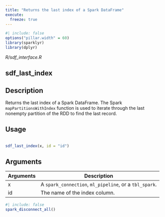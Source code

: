```yaml
---
title: "Returns the last index of a Spark DataFrame"
execute:
  freeze: true
---
```


```r
#| include: false
options("pillar.width" = 60)
library(sparklyr) 
library(dplyr)
```

*R/sdf_interface.R*

## sdf_last_index

## Description
 Returns the last index of a Spark DataFrame. The Spark `mapPartitionsWithIndex` function is used to iterate through the last nonempty partition of the RDD to find the last record. 


## Usage
```r
 
sdf_last_index(x, id = "id") 
```

## Arguments
|Arguments|Description|
|---|---|
| x | A `spark_connection`, `ml_pipeline`, or a `tbl_spark`. |
| id | The name of the index column. |








```r
#| include: false
spark_disconnect_all()
```
